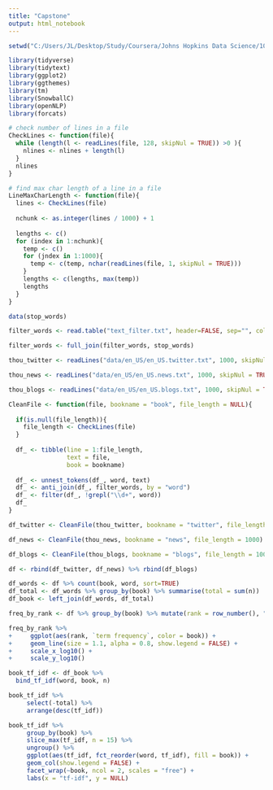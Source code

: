```yaml
---
title: "Capstone"
output: html_notebook
---
```


```r
setwd("C:/Users/JL/Desktop/Study/Coursera/Johns Hopkins Data Science/10 capstone/CapstoneProject_NaturalLanguageProcessing")

library(tidyverse)
library(tidytext)
library(ggplot2)
library(ggthemes)
library(tm)
library(SnowballC)
library(openNLP)
library(forcats)
```

```r
# check number of lines in a file
CheckLines <- function(file){
  while (length(l <- readLines(file, 128, skipNul = TRUE)) >0 ){
    nlines <- nlines + length(l)
  }
  nlines
}

# find max char length of a line in a file
LineMaxCharLength <- function(file){
  lines <- CheckLines(file)
  
  nchunk <- as.integer(lines / 1000) + 1
  
  lengths <- c()
  for (index in 1:nchunk){
    temp <- c()
    for (jndex in 1:1000){
      temp <- c(temp, nchar(readLines(file, 1, skipNul = TRUE)))
    }
    lengths <- c(lengths, max(temp))
    lengths
  }
}
```

```r
data(stop_words)

filter_words <- read.table("text_filter.txt", header=FALSE, sep="", col.names = "word")

filter_words <- full_join(filter_words, stop_words)

thou_twitter <- readLines("data/en_US/en_US.twitter.txt", 1000, skipNul = TRUE)

thou_news <- readLines("data/en_US/en_US.news.txt", 1000, skipNul = TRUE)

thou_blogs <- readLines("data/en_US/en_US.blogs.txt", 1000, skipNul = TRUE)
```

```r
CleanFile <- function(file, bookname = "book", file_length = NULL){
  
  if(is.null(file_length)){
    file_length <- CheckLines(file)
  }
  
  df_ <- tibble(line = 1:file_length,
                text = file,
                book = bookname)
  
  df_ <- unnest_tokens(df_, word, text)
  df_ <- anti_join(df_, filter_words, by = "word")
  df_ <- filter(df_, !grepl("\\d+", word))
  df_
}
```

```r
df_twitter <- CleanFile(thou_twitter, bookname = "twitter", file_length = 1000)

df_news <- CleanFile(thou_news, bookname = "news", file_length = 1000)

df_blogs <- CleanFile(thou_blogs, bookname = "blogs", file_length = 1000)

df <- rbind(df_twitter, df_news) %>% rbind(df_blogs)
```

```r
df_words <- df %>% count(book, word, sort=TRUE)
df_total <- df_words %>% group_by(book) %>% summarise(total = sum(n))
df_book <- left_join(df_words, df_total)

freq_by_rank <- df %>% group_by(book) %>% mutate(rank = row_number(), "term frequency" = n/total) %>% ungroup()
```

```r
freq_by_rank %>% 
+     ggplot(aes(rank, `term frequency`, color = book)) + 
+     geom_line(size = 1.1, alpha = 0.8, show.legend = FALSE) + 
+     scale_x_log10() +
+     scale_y_log10()

```



```r
book_tf_idf <- df_book %>% 
  bind_tf_idf(word, book, n)

book_tf_idf %>%
     select(-total) %>%
     arrange(desc(tf_idf))

book_tf_idf %>%
     group_by(book) %>%
     slice_max(tf_idf, n = 15) %>%
     ungroup() %>%
     ggplot(aes(tf_idf, fct_reorder(word, tf_idf), fill = book)) +
     geom_col(show.legend = FALSE) +
     facet_wrap(~book, ncol = 2, scales = "free") +
     labs(x = "tf-idf", y = NULL)

```
